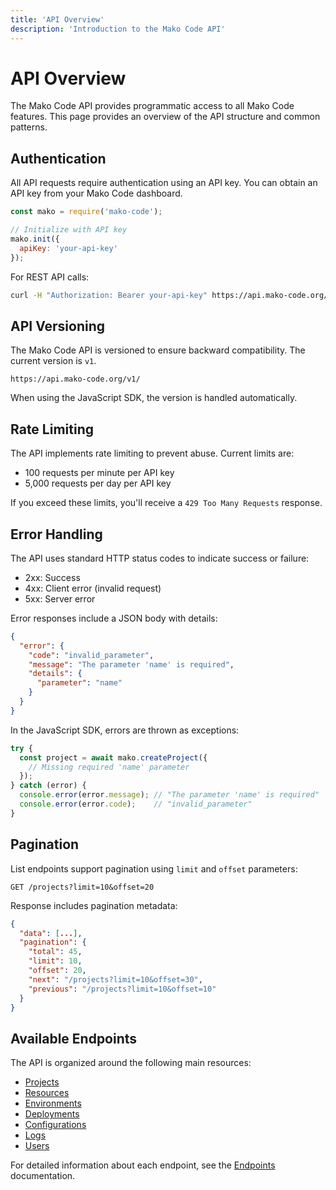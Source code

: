 ```yaml
---
title: 'API Overview'
description: 'Introduction to the Mako Code API'
---
```


# API Overview

The Mako Code API provides programmatic access to all Mako Code features. This page provides an overview of the API structure and common patterns.

## Authentication

All API requests require authentication using an API key. You can obtain an API key from your Mako Code dashboard.

```javascript
const mako = require('mako-code');

// Initialize with API key
mako.init({
  apiKey: 'your-api-key'
});
```

For REST API calls:

```bash
curl -H "Authorization: Bearer your-api-key" https://api.mako-code.org/v1/projects
```

## API Versioning

The Mako Code API is versioned to ensure backward compatibility. The current version is `v1`.

```
https://api.mako-code.org/v1/
```

When using the JavaScript SDK, the version is handled automatically.

## Rate Limiting

The API implements rate limiting to prevent abuse. Current limits are:

- 100 requests per minute per API key
- 5,000 requests per day per API key

If you exceed these limits, you'll receive a `429 Too Many Requests` response.

## Error Handling

The API uses standard HTTP status codes to indicate success or failure:

- 2xx: Success
- 4xx: Client error (invalid request)
- 5xx: Server error

Error responses include a JSON body with details:

```json
{
  "error": {
    "code": "invalid_parameter",
    "message": "The parameter 'name' is required",
    "details": {
      "parameter": "name"
    }
  }
}
```

In the JavaScript SDK, errors are thrown as exceptions:

```javascript
try {
  const project = await mako.createProject({
    // Missing required 'name' parameter
  });
} catch (error) {
  console.error(error.message); // "The parameter 'name' is required"
  console.error(error.code);    // "invalid_parameter"
}
```

## Pagination

List endpoints support pagination using `limit` and `offset` parameters:

```
GET /projects?limit=10&offset=20
```

Response includes pagination metadata:

```json
{
  "data": [...],
  "pagination": {
    "total": 45,
    "limit": 10,
    "offset": 20,
    "next": "/projects?limit=10&offset=30",
    "previous": "/projects?limit=10&offset=10"
  }
}
```

## Available Endpoints

The API is organized around the following main resources:

- [Projects](./endpoints#projects)
- [Resources](./endpoints#resources)
- [Environments](./endpoints#environments)
- [Deployments](./endpoints#deployments)
- [Configurations](./endpoints#configurations)
- [Logs](./endpoints#logs)
- [Users](./endpoints#users)

For detailed information about each endpoint, see the [Endpoints](./endpoints) documentation.
